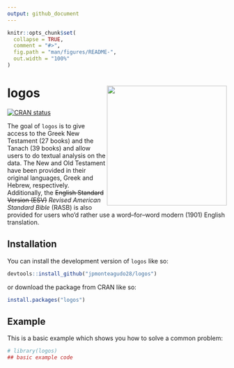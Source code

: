 ```yaml
---
output: github_document
---
```


<!-- README.md is generated from README.Rmd. Please edit that file -->

```r
knitr::opts_chunk$set(
  collapse = TRUE,
  comment = "#>",
  fig.path = "man/figures/README-",
  out.width = "100%"
)
```

# logos <img src="man/figures/logo.png" align="right" height="275" alt="" />

<!-- badges: start -->
[![CRAN status](https://www.r-pkg.org/badges/version/logos)](https://CRAN.R-project.org/package=logos)
<!-- badges: end -->

The goal of `logos` is to give access to the Greek New Testament (27 books) and the Tanach (39 books) and allow users to do textual analysis on the data. The New and Old Testament have been provided in their original languages, Greek and Hebrew, respectively. Additionally, the ~~English Standard Version (ESV)~~ *Revised American Standard Bible* (RASB) is also provided for users who'd rather use a word–for–word modern (1901) English translation.

## Installation

You can install the development version of `logos` like so:

``` r
devtools::install_github("jpmonteagudo28/logos")
```

or download the package from CRAN like so:
```r
install.packages("logos")
```

## Example

This is a basic example which shows you how to solve a common problem:

```r
# library(logos)
## basic example code
```


